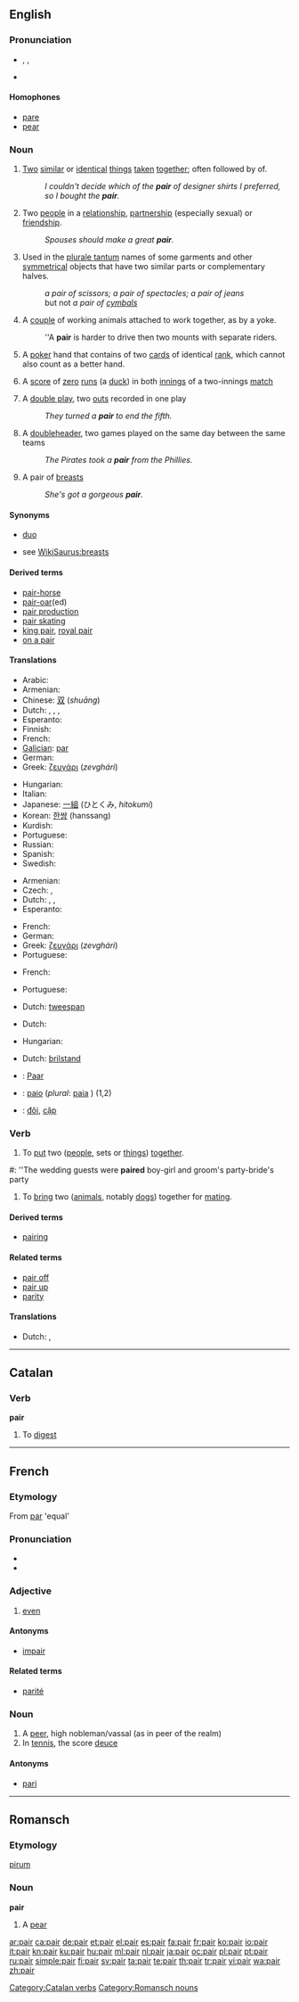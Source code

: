 ==English==

===Pronunciation===
* {{enPR|pâr}}, {{IPA|/peə(r)/}}, {{SAMPA|/pe@(r)/}}
* {{audio|en-us-pair.ogg|Audio (US)}}
*: {{rhymes|ɛə(r)}}

====Homophones====
* [[pare]]
* [[pear]]

===Noun===
{{en-noun|pl2=pair}}

# [[two|Two]] [[similar]] or [[identical]] [[thing]]s [[taken]] [[together]]; often followed by of.
#: ''I couldn't decide which of the '''pair''' of designer shirts I preferred, so I bought the '''pair'''.''
# Two [[people]] in a [[relationship]], [[partnership]] (especially sexual) or [[friendship]].
#: ''Spouses should make a great '''pair'''.''
# Used in the [[plurale tantum]] names of some garments and other [[symmetrical]] objects that have two similar parts or complementary halves.
#: ''a pair of scissors; a pair of spectacles; a pair of jeans''
#: but not ''a pair of [[cymbals]]''
# A [[couple]] of working animals attached to work together, as by a yoke.
#: ''A '''pair''' is harder to drive then two mounts with separate riders.
# {{cards}} A [[poker]] hand that contains of two [[card]]s of identical [[rank]], which cannot also count as a better hand.
# {{cricket}} A [[score]] of [[zero]] [[run]]s (a [[duck]]) in both [[innings]] of a two-innings [[match]]
# {{baseball|informal}} A [[double play]], two [[out]]s recorded in one play
#: ''They turned a '''pair''' to end the fifth.''
# {{baseball|informal}} A [[doubleheader]], two games played on the same day between the same teams
#: ''The Pirates took a '''pair''' from the Phillies.''
# {{slang}} A pair of [[breast]]s
#: ''She's got a gorgeous '''pair'''.''

====Synonyms====
* [[duo]]
* {{sense|pair of breasts}} see [[WikiSaurus:breasts]]

====Derived terms====
* [[pair-horse]]
* [[pair-oar]](ed)
* [[pair production]]
* [[pair skating]]
* [[king pair]], [[royal pair]]
* [[on a pair]]

====Translations====
{{trans-top|two similar or identical things}}
* Arabic: {{Arab|[[زوج]]}} {{IPAchar|(zauj)}} {{m}}
* Armenian: {{t-|hy|զույգ|tr=''zuyg''}}
* Chinese: [[双]] (''shuāng'')
* Dutch: {{t+|nl|paar|n}}, {{t-|nl|koppel|n}}, {{t+|nl|duo|n}}, {{t-|nl|tweetal|n}}
* Esperanto: {{t-|eo|paro|xs=Esperanto}}
* Finnish: {{t+|fi|pari}}
* French: {{t+|fr|paire|f}}
* [[Galician]]: [[par]] {{m}}
* German: {{t+|de|Paar|n}}
* Greek: [[ζευγάρι]] (''zevghári'') {{n}}
{{trans-mid}}
* Hungarian: {{t+|hu|pár}}
* Italian: {{t+|it|paio|m}}
* Japanese: [[一組]] (ひとくみ, ''hitokumi'')
* Korean: [[한쌍]] (hanssang)
* Kurdish: {{ku-Arab|[[جووت]]}}
* Portuguese: {{t+|pt|par|m}}
* Russian: {{t+|ru|пара|f|tr=pára}}
* Spanish: {{t+|es|par|m}}
* Swedish: {{t+|sv|par|n}}
{{trans-bottom}}

{{trans-top|two people in some relationship}}
* Armenian: {{t-|hy|զույգ|tr=''zuyg''}}
* Czech: {{t-|cs|dvojice|f}}, {{t+|cs|pár|m}}
* Dutch: {{t+|nl|paar|n}}, {{t-|nl|koppel|n}}, {{t+|nl|stel|n}}
* Esperanto: {{t|eo|duopo}}
{{trans-mid}}
* French: {{t+|fr|paire|f}}
* German: {{t+|de|Paar|n}}
* Greek: [[ζευγάρι]] (''zevghári'') {{n}}
* Portuguese: {{t+|pt|par|m}}
{{trans-bottom}}

{{trans-top|used in the names of some objects having two identical/complementary halves}}
* French: {{t+|fr|paire|f}}
{{trans-mid}}
* Portuguese: {{t+|pt|par|m}}
{{trans-bottom}}

{{trans-top|A couple of working animals attached to work together}}
* Dutch: [[tweespan]] {{n}}
{{trans-mid}}
{{trans-bottom}}

{{trans-top|Cards hand}}
* Dutch: {{t+|nl|paar|n}}
{{trans-mid}}
* Hungarian: {{t+|hu|pár}}
{{trans-bottom}}

{{trans-top|Cricket score}}
* Dutch: [[brilstand]] {{n}}
{{trans-mid}}
{{trans-bottom}}

{{checktrans}}
* {{ttbc|German}}: [[Paar]] {{n}}
* {{ttbc|Italian}}: [[paio]] {{m}} (''plural'': [[paia]] {{f}}) (1,2)
* {{ttbc|Vietnamese}}: [[đôi]], [[cặp]]

===Verb===
{{en-verb}}

# {{transitive}} To [[put]] two ([[people]], sets or [[things]]) [[together]].
<!-- this is "pair off": # To find a partner for. / To separate a [[group]] into sets of two.-->
#: ''The wedding guests were '''paired''' boy-girl and groom's party-bride's party
# {{transitive}} To [[bring]] two ([[animal]]s, notably [[dog]]s) together for [[mating]].

====Derived terms====
* [[pairing]]

====Related terms====
* [[pair off]]
* [[pair up]]
* [[parity]]

====Translations====
* Dutch: {{t+|nl|paren}}, {{t-|nl|koppelen}}

----

==Catalan==

===Verb===
'''pair'''

# To [[digest]]

[[Category:Catalan verbs]]

----

==French==

===Etymology===
From {{etyl|la}} [[par]] 'equal'

===Pronunciation===
* {{audio|Fr-pair.ogg|audio}}
* {{IPA|/pɛʁ/|lang=fr}}

===Adjective===
{{fr-adj}}

# {{context|number|lang=fr}} [[even]]

====Antonyms====
* [[impair]]

====Related terms====
* [[parité]]

===Noun===
{{fr-noun|m}}

# A [[peer]], high nobleman/vassal (as in peer of the realm)
# In [[tennis]], the score [[deuce]]

====Antonyms====
* [[pari]] {{m}}

----

==Romansch==

===Etymology===
{{etyl|la|rm}} [[pirum]]

===Noun===
'''pair'''

# A [[pear]]

[[Category:Romansch nouns]]

[[ar:pair]]
[[ca:pair]]
[[de:pair]]
[[et:pair]]
[[el:pair]]
[[es:pair]]
[[fa:pair]]
[[fr:pair]]
[[ko:pair]]
[[io:pair]]
[[it:pair]]
[[kn:pair]]
[[ku:pair]]
[[hu:pair]]
[[ml:pair]]
[[nl:pair]]
[[ja:pair]]
[[oc:pair]]
[[pl:pair]]
[[pt:pair]]
[[ru:pair]]
[[simple:pair]]
[[fi:pair]]
[[sv:pair]]
[[ta:pair]]
[[te:pair]]
[[th:pair]]
[[tr:pair]]
[[vi:pair]]
[[wa:pair]]
[[zh:pair]]